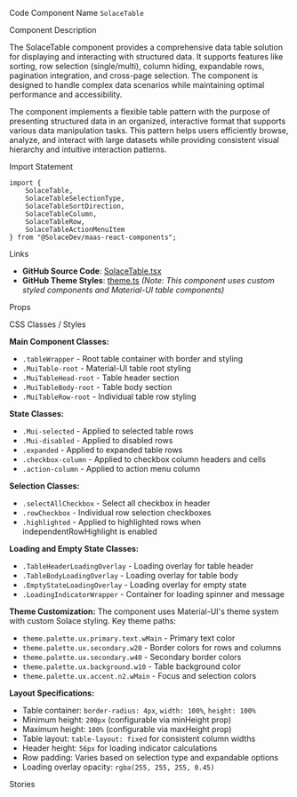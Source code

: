 
<Meta of={SolaceTableStories} />

<Title>Table</Title>

<Description of={SolaceTableStories} />

<Subtitle>Code Component Name</Subtitle>
`SolaceTable`

<Subtitle>Component Description</Subtitle>

The SolaceTable component provides a comprehensive data table solution for displaying and interacting with structured data. It supports features like sorting, row selection (single/multi), column hiding, expandable rows, pagination integration, and cross-page selection. The component is designed to handle complex data scenarios while maintaining optimal performance and accessibility.

The component implements a flexible table pattern with the purpose of presenting structured data in an organized, interactive format that supports various data manipulation tasks. This pattern helps users efficiently browse, analyze, and interact with large datasets while providing consistent visual hierarchy and intuitive interaction patterns.

<Subtitle>Import Statement</Subtitle>

```tsx
import {
	SolaceTable,
	SolaceTableSelectionType,
	SolaceTableSortDirection,
	SolaceTableColumn,
	SolaceTableRow,
	SolaceTableActionMenuItem
} from "@SolaceDev/maas-react-components";
```

<Subtitle>Links</Subtitle>

- **GitHub Source Code**: [SolaceTable.tsx](https://github.com/SolaceDev/maas-react-components/blob/main/src/components/table/SolaceTable.tsx)
- **GitHub Theme Styles**: [theme.ts](https://github.com/SolaceDev/maas-react-components/blob/main/src/resources/theme.ts) _(Note: This component uses custom styled components and Material-UI table components)_

<Subtitle>Props</Subtitle>

<ArgTypes of={SolaceTableStories} />

<Subtitle>CSS Classes / Styles</Subtitle>

**Main Component Classes:**

- `.tableWrapper` - Root table container with border and styling
- `.MuiTable-root` - Material-UI table root styling
- `.MuiTableHead-root` - Table header section
- `.MuiTableBody-root` - Table body section
- `.MuiTableRow-root` - Individual table row styling

**State Classes:**

- `.Mui-selected` - Applied to selected table rows
- `.Mui-disabled` - Applied to disabled rows
- `.expanded` - Applied to expanded table rows
- `.checkbox-column` - Applied to checkbox column headers and cells
- `.action-column` - Applied to action menu column

**Selection Classes:**

- `.selectAllCheckbox` - Select all checkbox in header
- `.rowCheckbox` - Individual row selection checkboxes
- `.highlighted` - Applied to highlighted rows when independentRowHighlight is enabled

**Loading and Empty State Classes:**

- `.TableHeaderLoadingOverlay` - Loading overlay for table header
- `.TableBodyLoadingOverlay` - Loading overlay for table body
- `.EmptyStateLoadingOverlay` - Loading overlay for empty state
- `.LoadingIndicatorWrapper` - Container for loading spinner and message

**Theme Customization:**
The component uses Material-UI's theme system with custom Solace styling. Key theme paths:

- `theme.palette.ux.primary.text.wMain` - Primary text color
- `theme.palette.ux.secondary.w20` - Border colors for rows and columns
- `theme.palette.ux.secondary.w40` - Secondary border colors
- `theme.palette.ux.background.w10` - Table background color
- `theme.palette.ux.accent.n2.wMain` - Focus and selection colors

**Layout Specifications:**

- Table container: `border-radius: 4px`, `width: 100%`, `height: 100%`
- Minimum height: `200px` (configurable via minHeight prop)
- Maximum height: `100%` (configurable via maxHeight prop)
- Table layout: `table-layout: fixed` for consistent column widths
- Header height: `56px` for loading indicator calculations
- Row padding: Varies based on selection type and expandable options
- Loading overlay opacity: `rgba(255, 255, 255, 0.45)`

<Subtitle>Stories</Subtitle>

<CustomStories />
